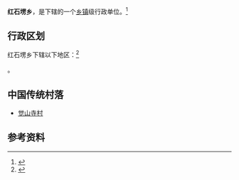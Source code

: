 {{中国乡级行政区|14/02/24/210/000}}

'''红石塄乡'''，是{{PRC admin/fullname|14/02/24/210/000|3}}下辖的一个[[乡镇|乡镇]]级行政单位。<ref>{{PRC admin/ref sgc|{{PRC admin/parent|14/02/24/210/000}}}}</ref>

== 行政区划 ==

红石塄乡下辖以下地区：<ref>{{PRC admin/ref sgc|14/02/24/210/000}}</ref>

{{PRC admin/children|14/02/24/210/000}}。

==中国传统村落==
* [[觉山寺村|觉山寺村]]

== 参考资料 ==

{{reflist}}

{{行政区划小作品}}
{{PRC admin/navcat|14/02/24/210/000}}
